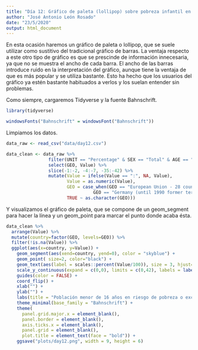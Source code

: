 ```yaml
---
title: "Día 12: Gráfico de paleta (lollipop) sobre pobreza infantil en la Unión Europea"
author: "José Antonio León Rosado"
date: "23/5/2020"
output: html_document
---
```


En esta ocasión haremos un gráfico de paleta o lollipop, que se suele utilizar como sustitivo del tradicional gráfico de barras. La ventaja respecto a este otro tipo de gráfico es que se prescinde de información innecesaria, ya que no se muestra el ancho de cada barra. El ancho de las barras introduce ruido en la interpretación del gráfico, aunque tiene la ventaja de que es más popular y se utiliza bastante. Esto ha hecho que los usuarios del gráfico ya estén bastante habituados a verlos y los suelan entender sin problemas.

Como siempre, cargaremos Tidyverse y la fuente Bahnschrift.

```r
library(tidyverse)

windowsFonts("Bahnschrift" = windowsFont("Bahnschrift"))
```

Limpiamos los datos.

```r
data_raw <- read_csv("data/day12.csv")

data_clean <- data_raw %>% 
                filter(UNIT == "Percentage" & SEX == "Total" & AGE == "Less than 16 years" & TIME == 2018) %>% 
                select(GEO, Value) %>% 
                slice(-1:-2, -4:-7, -35:-42) %>% 
                mutate(Value = ifelse(Value == ":", NA, Value),
                       Value = as.numeric(Value),
                       GEO = case_when(GEO == "European Union - 28 countries (2013-2020)" ~ "European Union (2013-2020)",
                                 GEO == "Germany (until 1990 former territory of the FRG)" ~ "Germany",
                       TRUE ~ as.character(GEO)))
```

Y visualizamos el gráfico de paleta, que se compone de un geom_segment para hacer la línea y un geom_point para marcar el punto donde acaba ésta.

```r
data_clean %>%
  arrange(Value) %>%
  mutate(country=factor(GEO, levels=GEO)) %>%
  filter(!is.na(Value)) %>% 
  ggplot(aes(x=country, y=Value)) +
    geom_segment(aes(xend=country, yend=0), color = "skyblue") +
    geom_point( size=2, color="black") +
    geom_text(aes(label = scales::percent(Value/100)), size = 3, hjust=-0.4, family = "Bahnschrift") +
    scale_y_continuous(expand = c(0,0), limits = c(0,42), labels = label_percent(scale = 1)) +
    guides(color = FALSE) +
    coord_flip() +
    xlab("") +
    ylab("") + 
    labs(title = "Población menor de 16 años en riesgo de pobreza o exclusión social en 2018", caption = "Fuente: Eurostat | @jantleon") +
    theme_minimal(base_family = "Bahnschrift") +
    theme(
      panel.grid.major.x = element_blank(),
      panel.border = element_blank(),
      axis.ticks.x = element_blank(),
      panel.grid = element_blank(),
      plot.title = element_text(face = "bold")) +
    ggsave("plots/day12.png", width = 9, height = 6)
```

